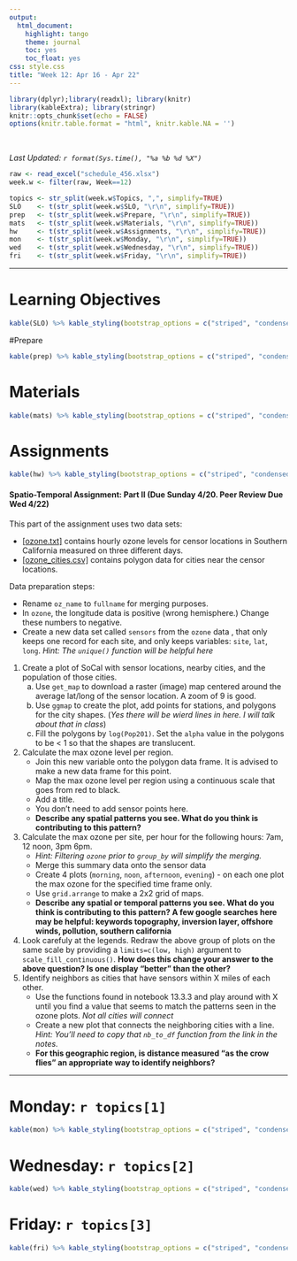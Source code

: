 ```yaml
---
output:
  html_document:
    highlight: tango
    theme: journal
    toc: yes
    toc_float: yes
css: style.css
title: "Week 12: Apr 16 - Apr 22"
---
```


```r
library(dplyr);library(readxl); library(knitr)
library(kableExtra); library(stringr)
knitr::opts_chunk$set(echo = FALSE)
options(knitr.table.format = "html", knitr.kable.NA = '') 
```
<br>

_Last Updated: `r format(Sys.time(), "%a %b %d %X")` _
<br>


```r
raw <- read_excel("schedule_456.xlsx")
week.w <- filter(raw, Week==12)

topics <- str_split(week.w$Topics, ",", simplify=TRUE)
SLO    <- t(str_split(week.w$SLO, "\r\n", simplify=TRUE))
prep   <- t(str_split(week.w$Prepare, "\r\n", simplify=TRUE))
mats   <- t(str_split(week.w$Materials, "\r\n", simplify=TRUE))
hw     <- t(str_split(week.w$Assignments, "\r\n", simplify=TRUE))
mon    <- t(str_split(week.w$Monday, "\r\n", simplify=TRUE))
wed    <- t(str_split(week.w$Wednesday, "\r\n", simplify=TRUE))
fri    <- t(str_split(week.w$Friday, "\r\n", simplify=TRUE))
```

----

# Learning Objectives
```r
kable(SLO) %>% kable_styling(bootstrap_options = c("striped", "condensed"))
```

#Prepare
```r
kable(prep) %>% kable_styling(bootstrap_options = c("striped", "condensed"))
```

# Materials
```r
kable(mats) %>% kable_styling(bootstrap_options = c("striped", "condensed"))
```

# Assignments
```r
kable(hw) %>% kable_styling(bootstrap_options = c("striped", "condensed"))
```


#### Spatio-Temporal Assignment: Part II (Due Sunday 4/20. Peer Review Due Wed 4/22)
This part of the assignment uses two data sets: 

* [[ozone.txt]](notes/ozone.txt) contains hourly ozone levels for censor locations in Southern California measured on three different days. 
* [[ozone_cities.csv]](notes/ozone_cities.csv) contains polygon data for cities near the censor locations. 

Data preparation steps: 

* Rename `oz_name` to `fullname` for merging purposes. 
* In `ozone`, the longitude data is positive (wrong hemisphere.) Change these numbers to negative. 
* Create a new data set called `sensors` from the `ozone` data , that only keeps one record for each site, and only keeps variables: `site`, `lat`, `long`. _Hint: The `unique()` function will be helpful here_

1. Create a plot of SoCal with sensor locations, nearby cities, and the population of those cities.
    a. Use `get_map` to download a raster (image) map centered around the average lat/long of the sensor location. A zoom of 9 is good.  
    b. Use `ggmap` to create the plot, add points for stations, and polygons for the city shapes. (_Yes there will be wierd lines in here. I will talk about that in class_)
    c. Fill the polygons by `log(Pop201)`. Set the `alpha` value in the polygons to be < 1 so that the shapes are translucent.  
2. Calculate the max ozone level per region. 
    - Join this new variable onto the polygon data frame. It is advised to make a new data frame for this point. 
    - Map the max ozone level per region using a continuous scale that goes from red to black. 
    - Add a title. 
    - You don't need to add sensor points here. 
    - **Describe any spatial patterns you see. What do you think is contributing to this pattern? **
3. Calculate the max ozone per site, per hour for the following hours: 7am, 12 noon, 3pm 6pm. 
    - _Hint: Filtering `ozone` prior to `group_by` will simplify the merging._
    - Merge this summary data onto the sensor data 
    - Create 4 plots (`morning`, `noon`, `afternoon`, `evening`) - on each one plot the max ozone for the specified time frame only. 
    - Use `grid.arrange` to make a 2x2 grid of maps. 
    - **Describe any spatial or temporal patterns you see. What do you think is contributing to this pattern? A few google searches here may be helpful: keywords topography, inversion layer, offshore winds, pollution, southern california**
4. Look carefuly at the legends. Redraw the above group of plots on the same scale by providing a `limits=c(low, high)` argument to `scale_fill_continuous()`. **How does this change your answer to the above question? Is one display "better" than the other?**
5. Identify neighbors as cities that have sensors within X miles of each other. 
    - Use the functions found in notebook 13.3.3 and play around with X until you find a value that seems to match the patterns seen in the ozone plots. _Not all cities will connect_
    - Create a new plot that connects the neighboring cities with a line. _Hint: You'll need to copy that `nb_to_df` function from the link in the notes._
    - **For this geographic region, is distance measured "as the crow flies" an appropriate way to identify neighbors?**

----

# Monday: `r topics[1]`

```r
kable(mon) %>% kable_styling(bootstrap_options = c("striped", "condensed"))
```


# Wednesday: `r topics[2]`

```r
kable(wed) %>% kable_styling(bootstrap_options = c("striped", "condensed"))
```


# Friday: `r topics[3]`

```r
kable(fri) %>% kable_styling(bootstrap_options = c("striped", "condensed"))
```


